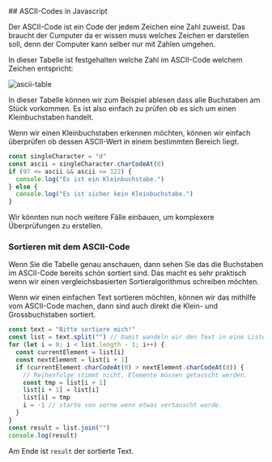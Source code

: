 
<Chapter>
## ASCII-Codes in Javascript

Der ASCII-Code ist ein Code der jedem Zeichen eine Zahl zuweist. Das braucht der
Cumputer da er wissen muss welches Zeichen er darstellen soll, denn der Computer
kann selber nur mit Zahlen umgehen.

In dieser Tabelle ist festgehalten welche Zahl im ASCII-Code welchem Zeichen
entspricht:

<div style={{ textAlign: "center" }}>
  <img
    src="https://www.asciitable.com/asciifull.gif"
    alt="ascii-table"
    style={{ width: "min(100%, 860px)" }}
  />
</div>

In dieser Tabelle können wir zum Beispiel ablesen dass alle Buchstaben am Stück
vorkommen. Es ist also einfach zu prüfen ob es sich um einen Kleinbuchstaben
handelt.

<Example title="Beispiel: Kleinbuchstaben erkennen">
Wenn wir einen Kleinbuchstaben erkennen möchten, können wir einfach
überprüfen ob dessen ASCII-Wert in einem bestimmten Bereich liegt.

```javascript
const singleCharacter = "d"
const ascii = singleCharacter.charCodeAt(0)
if (97 <= ascii && ascii <= 122) {
  console.log("Es ist ein Kleinbuchstabe.")
} else {
  console.log("Es ist sicher kein Kleinbuchstabe.")
}
```

Wir könnten nun noch weitere Fälle einbauen, um komplexere Überprüfungen zu
erstellen.

</Example>

### Sortieren mit dem ASCII-Code

Wenn Sie die Tabelle genau anschauen, dann sehen Sie das die Buchstaben im
ASCII-Code bereits schön sortiert sind. Das macht es sehr praktisch wenn wir
einen vergleichsbasierten Sortieralgorithmus schreiben möchten.

<Example title="Beispiel: Text sortieren">
Wenn wir einen einfachen Text sortieren möchten, können wir das mithilfe
vom ASCII-Code machen, dann sind auch direkt die Klein- und
Grossbuchstaben sortiert.

```javascript
const text = "Bitte sortiere mich!"
const list = text.split("") // Damit wandeln wir den Text in eine Liste um, das brauchen wir wenn wir Elemente vertauschen möchten.
for (let i = 0; i < list.length - 1; i++) {
  const currentElement = list[i]
  const nextElement = list[i + 1]
  if (currentElement.charCodeAt(0) > nextElement.charCodeAt(0)) {
    // Reihenfolge stimmt nicht, Elemente müssen getauscht werden.
    const tmp = list[i + 1]
    list[i + 1] = list[i]
    list[i] = tmp
    i = -1 // starte von vorne wenn etwas vertauscht wurde.
  }
}
const result = list.join("")
console.log(result)
```

Am Ende ist `result` der sortierte Text.

</Example>

</Chapter>
